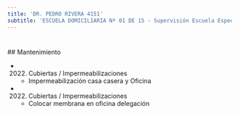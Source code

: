 ```yaml
---
title: 'DR. PEDRO RIVERA 4151'
subtitle: 'ESCUELA DOMICILIARIA Nº 01 DE 15 - Supervisión Escuela Especial B - Supervisión Escuela Especial C - Delegación Administrativa de Educación Especial Escalafón A y B - Delegación Distrito Administrativo N 15 - Delegación Distrito Administrativo VII (media) - Supervisión Escuela Especial A'
---
```


#


 ## Mantenimiento

*  (2022) Cubiertas / Impermeabilizaciones 
    + Impermeabilización casa casera y Oficina

*  (2022) Cubiertas / Impermeabilizaciones 
    + Colocar membrana en oficina delegación



